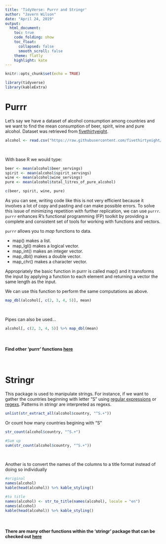 ---
title: 'TidyVerse: Purrr and Stringr'
author: "Javern Wilson"
date: "April 24, 2019"
output: 
  html_document:
    toc: true
    code_folding: show
    toc_float:
      collapsed: false
      smooth_scroll: false
    theme: flatly
    highlight: kate
---

```{r setup, include=FALSE}
knitr::opts_chunk$set(echo = TRUE)

library(tidyverse)
library(kableExtra)
```

# Purrr

Let's say we have a dataset of alcohol consumption among countries and we want to find the mean consumption of beer, spirit, wine and pure alcohol. Dataset was retrieved from [fivethirtyeight](https://github.com/fivethirtyeight/data/blob/master/alcohol-consumption/README.md).

```{r}
alcohol <- read.csv("https://raw.githubusercontent.com/fivethirtyeight/data/master/alcohol-consumption/drinks.csv", sep = ",", stringsAsFactors = F)

```

<br/>

With base R we would type:

```{r}
beer <- mean(alcohol$beer_servings)
spirit <- mean(alcohol$spirit_servings)
wine <- mean(alcohol$wine_servings)
pure <- mean(alcohol$total_litres_of_pure_alcohol)

c(beer, spirit, wine, pure)

```


As you can see, writing code like this is not very efficient because it involves a lot of copy and pasting and can make possible errors. To solve this issue of minimizing repetition with further replication, we can use `purrr`. `purrr` enhances R's functional programming (FP) toolkit by providing a complete and consistent set of tools for working with functions and vectors. 

`purrr` allows you to *map* functions to data. 

+ map() makes a list.
+ map_lgl() makes a logical vector.
+ map_int() makes an integer vector.
+ map_dbl() makes a double vector.
+ map_chr() makes a character vector.

Appropriately the basic function in purrr is called map() and it transforms the input by applying a function to each element and returning a vector the same length as the input.

We can use this function to perform the same computations as above.

```{r}
map_dbl(alcohol[, c(2, 3, 4, 5)], mean)

```

<br/> 

Pipes can also be used...
```{r}
alcohol[, c(2, 3, 4, 5)] %>% map_dbl(mean)
```

<br/>

#### Find other 'purrr' functions [here](https://github.com/rstudio/cheatsheets/blob/master/purrr.pdf)

<br/>

# Stringr

This package is used to manipulate strings. For instance, if we want to gather the countries beginning with letter "S" using [regular expressions](https://www.rstudio.com/wp-content/uploads/2016/09/RegExCheatsheet.pdf) or [regexs](https://medium.com/factory-mind/regex-tutorial-a-simple-cheatsheet-by-examples-649dc1c3f285). Patterns in stringr are interpreted as regexs.

```{r}
unlist(str_extract_all(alcohol$country, "^S.+"))

```


Or count how many countries begining with "S"
```{r}
str_count(alcohol$country, "^S.+")

#Sum up
sum(str_count(alcohol$country, "^S.+"))

```

<br/>

Another is to convert the names of the columns to a title format instead of doing so individually
```{r}
#original 
names(alcohol)
kable(head(alcohol)) %>% kable_styling()

#to title
names(alcohol) <- str_to_title(names(alcohol), locale = "en")
names(alcohol)
kable(head(alcohol)) %>% kable_styling()
```

<br/>

#### There are many other functions within the 'stringr' package that can be checked out [here](https://github.com/rstudio/cheatsheets/blob/master/strings.pdf)
